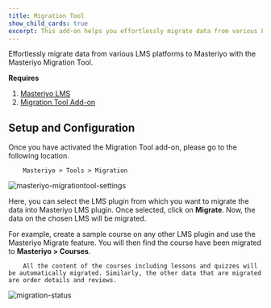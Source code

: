 ```yaml
---
title: Migration Tool
show_child_cards: true
excerpt: This add-on helps you effortlessly migrate data from various LMS platforms to Masteriyo with the Masteriyo Migration Tool.
---
```


Effortlessly migrate data from various LMS platforms to Masteriyo with the Masteriyo Migration Tool.

**Requires**

1. [Masteriyo LMS](https://masteriyo.com/pricing/)
2. [Migration Tool Add-on](https://docs.masteriyo.com/getting-started/activate-masteriyo-addons)

## Setup and Configuration

Once you have activated the Migration Tool add-on, please go to the following location.

        Masteriyo > Tools > Migration

![masteriyo-migrationtool-settings](https://github.com/Masteriyo/masteriyo-docs/assets/75772539/ecf5f8d5-8b04-4ccf-9361-f74b1b39b7b9)

Here, you can select the LMS plugin from which you want to migrate the data into Masteriyo LMS plugin. Once selected, click on **Migrate**. Now, the data on the chosen LMS will be migrated.

For example, create a sample course on any other LMS plugin and use the Masteriyo Migrate feature. You will then find the course have been migrated to **Masteriyo > Courses**.

        All the content of the courses including lessons and quizzes will be automatically migrated. Similarly, the other data that are migrated are order details and reviews.

![migration-status](https://github.com/Masteriyo/masteriyo-docs/assets/75772539/6e2308de-d32b-493a-b954-4d9e62bc8410)

